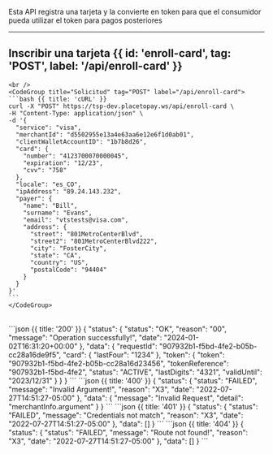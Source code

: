 


Esta API registra una tarjeta y la convierte en token para que el consumidor pueda utilizar el token para pagos posteriores

---
## Inscribir una tarjeta {{ id: 'enroll-card', tag: 'POST', label: '/api/enroll-card' }}

<Row>
  <Col>
    <ApiReader
      path="/api/enroll-card"
      method="POST"
      api={props.refs}
    />
  </Col>
  <Col sticky>

    <br />
    <CodeGroup title="Solicitud" tag="POST" label="/api/enroll-card">
    ```bash {{ title: 'cURL' }}
    curl -X "POST" https://tsp-dev.placetopay.ws/api/enroll-card \
    -H "Content-Type: application/json" \
    -d '{
      "service": "visa",
      "merchantId": "d5502955e13a4e63aa6e12e6f1d0ab01",
      "clientWalletAccountID": "1b7b8d26",
      "card": {
        "number": "4123700070000045",
        "expiration": "12/23",
        "cvv": "758"
      },
      "locale": "es_CO",
      "ipAddress": "89.24.143.232",
      "payer": {
        "name": "Bill",
        "surname": "Evans",
        "email": "vtstests@visa.com",
        "address": {
          "street": "801MetroCenterBlvd",
          "street2": "801MetroCenterBlvd222",
          "city": "FosterCity",
          "state": "CA",
          "country": "US",
          "postalCode": "94404"
        }
      }
    }'
    ```
    </CodeGroup>
  </Col>
</Row>

<Row>
  <Col>
    <ApiReader
      path="/api/enroll-card"
      method="post"
      type="response"
      api={props.refs}
    />
  </Col>
  <Col sticky>
    <br />
    <CodeGroup title="Respuesta">
    ```json {{ title: '200' }}
    {
      "status": {
        "status": "OK",
        "reason": "00",
        "message": "Operation successfully!",
        "date": "2024-01-02T16:31:20+00:00"
      },
      "data": {
        "requestId": "907932b1-f5bd-4fe2-b05b-cc28a16de9f5",
        "card": {
          "lastFour": "1234"
        },
        "token": {
          "token": "907932b1-f5bd-4fe2-b05b-cc28a16d23456",
          "tokenReference": "907932b1-f5bd-4fe2",
          "status": "ACTIVE",
          "lastDigits": "4321",
          "validUntil": "2023/12/31"
        }
      }
    }
    ```
    ```json {{ title: '400' }}
    {
      "status": {
        "status": "FAILED",
        "message": "Invalid Argument!",
        "reason": "X3",
        "date": "2022-07-27T14:51:27-05:00"
      },
      "data": {
        "message": "Invalid Request",
        "detail": "merchantInfo.argument"
      }
    }
    ```
    ```json {{ title: '401' }}
    {
      "status": {
        "status": "FAILED",
        "message": "Credentials not match",
        "reason": "X3",
        "date": "2022-07-27T14:51:27-05:00"
      },
      "data": []
    }
    ```
    ```json {{ title: '404' }}
    {
      "status": {
        "status": "FAILED",
        "message": "Route not found!",
        "reason": "X3",
        "date": "2022-07-27T14:51:27-05:00"
      },
      "data": []
    }
    ```
    </CodeGroup>
  </Col>
</Row>

